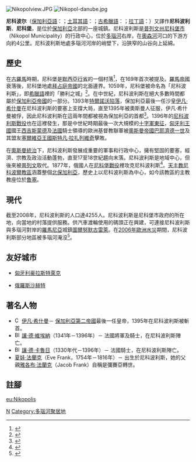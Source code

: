{{coord|43|42|N|24|54|E|region:BG_type:city|display=title}}
{{Location map|Bulgaria|label=尼科波利斯|lat_deg=43|lat_min=42|lon_deg=24 |lon_min=54 |width=240 |caption=尼科波利斯在保加利亞的位置}}
[[File:Nikopolview.JPG|thumb]]
[[File:Nikopol-danube.jpg|thumb]]

'''尼科波尔'''（[[保加利亞語|保加利亞語]]：'''{{lang|bg|Никопол}}'''；[[土耳其語|土耳其語]]：{{lang|tr|Niğbolu}}；[[古希臘語|古希臘語]]：'''{{lang|monophonic|Νικόπολις}}'''；[[拉丁語|拉丁語]]：'''{{lang|la|Nicopolis}}'''）又譯作'''尼科波利斯'''、'''尼科堡'''，是位於[[保加利亞|保加利亞]]北部的一座城鎮。尼科波利斯是[[普列文州|普列文州]][[尼科堡市|尼科堡市]]（Nikopol Municipality）的行政中心，位於[[多瑙河|多瑙河]]右岸，在[[奧森河|奧森河]]河口的下游方向約4公里。尼科波利斯地處多瑙河河岸的峭壁下，沿狹窄的山谷向上延綿。

== 歷史 ==

在[[古羅馬|古羅馬]]時期，尼科堡是[[默西亞行省|默西亞行省]]的一個村落<ref>{{cite book | language = en | author = Boris Gerov | title = ''Landownership in Roman Thracia and Moesia, 1st-3rd century'' | date = 1988年 | publisher = A.M. Hakkert | pages = 第22頁 }}</ref>，在169年首次被提及。[[羅馬帝國|羅馬帝國]]衰落後，尼科堡地處[[拜占庭帝國|拜占庭帝國]]的北面邊界。1059年，尼科堡被命名為「尼科波利斯」，即[[希臘語|希臘語]]裡的「勝利之城」<ref>{{cite book | language = en | author = Encyclopedia Americana | series = 第20冊 | title = ''Encyclopedia Americana'' | url = https://archive.org/details/encyclopediaamer18newy | date = 1965年 | publisher = Americana Corp. | pages = 第338頁 }}</ref>。在中世紀，尼科波利斯在絕大多數時間都屬於[[保加利亞帝國|保加利亞帝國]]的一部分。1393年[[特爾諾沃圍城戰|特爾諾沃陷落]]，保加利亞最後一任沙皇[[伊凡·希什曼|伊凡·希什曼]]在尼科波利斯的要塞上支撐大局，直至1395年被奧斯曼人征服，伊凡·希什曼被俘，因此尼科波利斯在這兩年間都被視為保加利亞的首都<ref>{{cite book | language = en | author = Wilhelm Zimmermann | title = 	''A popular history of Germany: from the earliest period to the present day'' | url = https://archive.org/details/apopularhistory02zimmgoog | date = 1878年 | publisher = H. J. Johnson | series = 第3冊 | pages = 第1278頁 }}</ref>。1396年的[[尼科波利斯戰役|尼科波利斯戰役]]也在這裡發生，那是中世紀時期最後一次大規模的[[十字軍東征|十字軍東征]]，[[匈牙利王國|匈牙利王國]]國王[[西吉斯蒙德|西吉斯蒙德]]及[[法國歷史|法國]]騎士領導的歐洲基督教聯軍被[[奧斯曼帝國|奧斯曼帝國]][[巴耶濟德一世|巴耶濟德一世]]及其盟友[[塞爾維亞王國|塞爾維亞王國]][[斯特凡·拉扎列維奇|斯特凡·拉扎列維奇]]擊敗。

在[[奧斯曼帝國屬保加利亞|奧斯曼統治]]下，尼科波利斯發展成重要的軍事和行政中心，擁有堅固的要塞，經濟、宗教及政治活動蓬勃，直至17至18世紀趨向末落。尼科波利斯是地域中心，但後來被[[普列文|普列文]]取代。1877年，俄國人在[[尼科堡戰役|尼科堡戰役]]裡攻克尼科波利斯<ref>{{cite book | language = en | author = Constantin Oltèanu | title = ''The Romanian armed power concept: a historical approach'' | date = 1982年 | publisher = Military Pub. House | pages = 第159頁 }}</ref>。[[天主教尼科波爾教區|天主教尼科波爾教區]]涵蓋整個[[北保加利亞|北保加利亞]]，歷史上以尼科波利斯為中心，如今該教區的主教教座位於[[魯塞|魯塞]]。

== 現代 ==

截至2008年，尼科波利斯的人口達4255人。尼科波利斯是尼科堡市政府的所在地，向當地的村落提供服務。供汽車渡輪使用的碼頭正在興建，可連接尼科波利斯與多瑙河對岸的[[羅馬尼亞|羅馬尼亞]]城鎮[[圖爾努默古雷萊|圖爾努默古雷萊]]。在[[2006年歐洲水災|2006年歐洲水災]]期間，尼科波利斯部分地區被多瑙河淹沒<ref>{{cite news | language = en | author = BBC News | url = http://news.bbc.co.uk/2/hi/europe/4927688.stm | title = Rain deepens Danube flood misery | publisher = BBC News | date = 2006-04-20 | accessdate = 10-05-2010 | archive-date = 2011-10-23 | archive-url = https://web.archive.org/web/20111023233639/http://news.bbc.co.uk/2/hi/europe/4927688.stm | dead-url = no }}</ref>。

== 友好城市 ==
* {{flagicon|Hungary}} [[匈牙利|匈牙利]][[豪拉斯特萊克|豪拉斯特萊克]]
* {{flagicon|Russia}} [[俄羅斯|俄羅斯]][[沙赫特|沙赫特]]

== 著名人物 ==
* [[File:Coat_of_Arms_of_the_Bulgarian_Empire.PNG|15px]] [[伊凡·希什曼|伊凡·希什曼]]－ [[保加利亞第二帝國|保加利亞第二帝國]]最後一任皇帝，1395年在尼科波利斯被斬首。
* [[File:Blason_France_moderne.svg|15px]] [[讓·德·維埃納|讓·德·維埃納]]（1341年－1396年）－ 法國將軍及騎士，在尼科波利斯陣亡。
* [[File:Blason_France_moderne.svg|15px]] [[讓·德·卡魯日|讓·德·卡魯日]]（1330年代－1396年）－ 法國騎士，在尼科波利斯陣亡。
*[[夏娃·法蘭克|夏娃·法蘭克]]（Eve Frank，1754年－1816年）－ 出生於尼科波利斯，她的父親[[雅各布·法蘭克|雅各布·法蘭克]]（Jacob Frank）自稱是彌賽亞轉世。

== 註腳 ==
<div class="references-small">
<references></references>
</div>

{{保加利亞首都}}
{{保加利亞城市}}

[[Category:普列文州城市|N]]
[[Category:多瑙河聚居地|Category:多瑙河聚居地]]

[[eu:Nikopolis|eu:Nikopolis]]